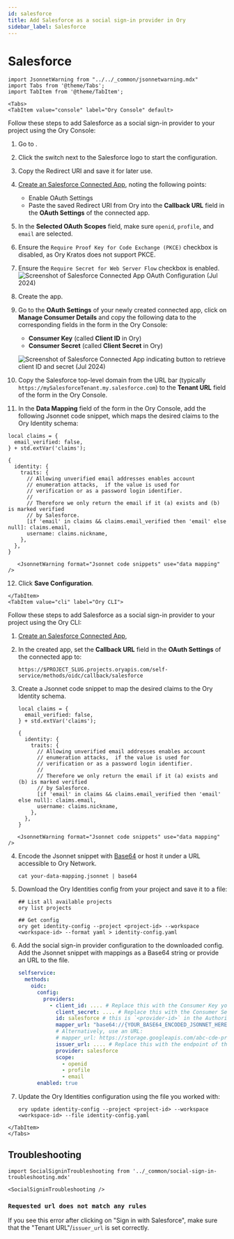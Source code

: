 ```yaml
---
id: salesforce
title: Add Salesforce as a social sign-in provider in Ory
sidebar_label: Salesforce
---
```


# Salesforce

```mdx-code-block
import JsonnetWarning from "../../_common/jsonnetwarning.mdx"
import Tabs from '@theme/Tabs';
import TabItem from '@theme/TabItem';

<Tabs>
<TabItem value="console" label="Ory Console" default>
```

Follow these steps to add Salesforce as a social sign-in provider to your project using the Ory Console:

1. Go to <ConsoleLink route="project.socialSignIn" />.
2. Click the switch next to the Salesforce logo to start the configuration.
3. Copy the Redirect URI and save it for later use.
4. [Create an Salesforce Connected App](https://help.salesforce.com/s/articleView?id=sf.service_provider_define_oid.htm&type=5),
   noting the following points:
   - Enable OAuth Settings
   - Paste the saved Redirect URI from Ory into the **Callback URL** field in the **OAuth Settings** of the connected app.
5. In the **Selected OAuth Scopes** field, make sure `openid`, `profile`, and `email` are selected.
6. Ensure the `Require Proof Key for Code Exchange (PKCE)` checkbox is disabled, as Ory Kratos does not support PKCE.
7. Ensure the `Require Secret for Web Server Flow` checkbox is enabled.
   ![Screenshot of Salesforce Connected App OAuth Configuration (Jul 2024)](./_static/salesforce_oidc_settings.png)
8. Create the app.
9. Go to the **OAuth Settings** of your newly created connected app, click on **Manage Consumer Details** and copy the following
   data to the corresponding fields in the form in the Ory Console:

   - **Consumer Key** (called **Client ID** in Ory)
   - **Consumer Secret** (called **Client Secret** in Ory)

   ![Screenshot of Salesforce Connected App indicating button to retrieve client ID and secret (Jul 2024)](./_static/salesforce_oidc_consumer_key_secret.png)

10. Copy the Salesforce top-level domain from the URL bar (typically `https://mySalesforceTenant.my.salesforce.com`) to the
    **Tenant URL** field of the form in the Ory Console.
11. In the **Data Mapping** field of the form in the Ory Console, add the following Jsonnet code snippet, which maps the desired
    claims to the Ory Identity schema:

```jsonnet
local claims = {
  email_verified: false,
} + std.extVar('claims');

{
  identity: {
    traits: {
      // Allowing unverified email addresses enables account
      // enumeration attacks,  if the value is used for
      // verification or as a password login identifier.
      //
      // Therefore we only return the email if it (a) exists and (b) is marked verified
      // by Salesforce.
      [if 'email' in claims && claims.email_verified then 'email' else null]: claims.email,
      username: claims.nickname,
    },
  },
}
```

```mdx-code-block
   <JsonnetWarning format="Jsonnet code snippets" use="data mapping" />
```

12. Click **Save Configuration**.

```mdx-code-block
</TabItem>
<TabItem value="cli" label="Ory CLI">
```

Follow these steps to add Salesforce as a social sign-in provider to your project using the Ory CLI:

1. [Create an Salesforce Connected App](https://help.salesforce.com/s/articleView?id=sf.service_provider_define_oid.htm&type=5),
2. In the created app, set the **Callback URL** field in the **OAuth Settings** of the connected app to:

   ```shell
   https://$PROJECT_SLUG.projects.oryapis.com/self-service/methods/oidc/callback/salesforce
   ```

3. Create a Jsonnet code snippet to map the desired claims to the Ory Identity schema.

   ```jsonnet
   local claims = {
     email_verified: false,
   } + std.extVar('claims');

   {
     identity: {
       traits: {
         // Allowing unverified email addresses enables account
         // enumeration attacks,  if the value is used for
         // verification or as a password login identifier.
         //
         // Therefore we only return the email if it (a) exists and (b) is marked verified
         // by Salesforce.
         [if 'email' in claims && claims.email_verified then 'email' else null]: claims.email,
         username: claims.nickname,
       },
     },
   }
   ```

```mdx-code-block
   <JsonnetWarning format="Jsonnet code snippets" use="data mapping" />
```

4. Encode the Jsonnet snippet with [Base64](https://www.base64encode.org/) or host it under a URL accessible to Ory Network.

   ```shell
   cat your-data-mapping.jsonnet | base64
   ```

5. Download the Ory Identities config from your project and save it to a file:

   ```shell
   ## List all available projects
   ory list projects

   ## Get config
   ory get identity-config --project <project-id> --workspace <workspace-id> --format yaml > identity-config.yaml
   ```

6. Add the social sign-in provider configuration to the downloaded config. Add the Jsonnet snippet with mappings as a Base64
   string or provide an URL to the file.

   ```yaml
   selfservice:
     methods:
       oidc:
         config:
           providers:
             - client_id: .... # Replace this with the Consumer Key you can find under OAuth Settings > Manage Consumer Details after creating your app.
               client_secret: .... # Replace this with the Consumer Secret you can find under OAuth Settings > Manage Consumer Details after creating your app.
               id: salesforce # this is `<provider-id>` in the Authorization callback URL. DO NOT CHANGE IT ONCE SET!
               mapper_url: "base64://{YOUR_BASE64_ENCODED_JSONNET_HERE}"
               # Alternatively, use an URL:
               # mapper_url: https://storage.googleapis.com/abc-cde-prd/9cac9717f007808bf17f22ce7f4295c739604b183f05ac4afb4
               issuer_url: .... # Replace this with the endpoint of the Salesforce tenant. (typically `https://mySalesforceTenant.my.salesforce.com`)
               provider: salesforce
               scope:
                 - openid
                 - profile
                 - email
         enabled: true
   ```

7. Update the Ory Identities configuration using the file you worked with:

   ```shell
   ory update identity-config --project <project-id> --workspace <workspace-id> --file identity-config.yaml
   ```

```mdx-code-block
</TabItem>
</Tabs>
```

## Troubleshooting

```mdx-code-block
import SocialSigninTroubleshooting from '../_common/social-sign-in-troubleshooting.mdx'

<SocialSigninTroubleshooting />
```

### `Requested url does not match any rules`

If you see this error after clicking on "Sign in with Salesforce", make sure that the "Tenant URL"/`issuer_url` is set correctly.
